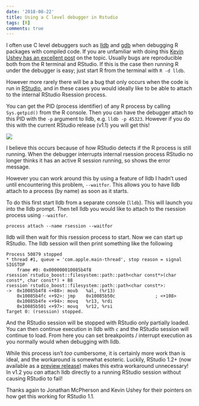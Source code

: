 ```yaml
---
date: '2018-08-22'
title: Using a C level debugger in Rstudio
tags: [R]
comments: true
---
```


I often use C level debuggers such as [lldb][] and [gdb][] when debugging R
packages with compiled code. If you are unfamiliar with doing this [Kevin Ushey
has an excellent
post](http://kevinushey.github.io/blog/2015/04/13/debugging-with-lldb/) on the topic.
Usually bugs are reproducible both from the R terminal and RStudio. If this is
the case then running R under the debugger is easy; just start R from the
terminal with `R -d lldb`.

However more rarely there will be a bug that only occurs when the code is run
in [RStudio](http://rstudio.com/), and in these cases you would ideally like to
be able to attach to the internal RStudio Rsession process.

You can get the PID (process identifier) of any R process by calling `Sys.getpid()` from the
R console. Then you can have the debugger attach to this PID with the `-p`
argument to lldb, e.g. `lldb -p 45323`. However if you do this with the current
RStudio release (v1.1) you will get this!

![](http://lh3.googleusercontent.com/-IzfBppQwNQI/WAUEsgJwmnI/AAAAAAAAAXU/9aG6xKFRxY8/rstudio-bomb.png)

I believe this occurs because of how RStudio detects if the R process
is still running. When the debugger interrupts internal rsession process
RStudio no longer thinks it has an active R session running, so shows the error
message.

However you can work around this by using a feature of lldb I hadn't used until
encountering this problem, `--waitfor`. This allows you to have lldb attach to
a process (by name) as soon as it starts.

To do this first start lldb from a separate console (`lldb`). This will launch
you into the lldb prompt. Then tell lldb you would like to attach to the
rsession process using `--waitfor`.

    process attach --name rsession --waitfor

lldb will then wait for this rsession process to start. Now we can start up
RStudio. The lldb session will then print something like the following

```
Process 50879 stopped
* thread #1, queue = 'com.apple.main-thread', stop reason = signal SIGSTOP
    frame #0: 0x000000010085b4f8 rsession`rstudio_boost::filesystem::path::path<char const*>(char const*, char const*) + 88
rsession`rstudio_boost::filesystem::path::path<char const*>:
->  0x10085b4f8 <+88>: movb   %al, (%r13)
    0x10085b4fc <+92>: jmp    0x10085b50c               ; <+108>
    0x10085b4fe <+94>: movq   %r13, %rdi
    0x10085b501 <+97>: movq   %r12, %rsi
Target 0: (rsession) stopped.
```

And the RStudio session will be stopped with RStudio only partially loaded. You can then
continue execution in lldb with `c` and the RStudio session will continue to load.
From here you can set breakpoints / interrupt execution as you normally would
when debugging with lldb.

While this process isn't _too_ cumbersome, it is certainly more work than is ideal, and
the workaround is somewhat esoteric. Luckily, RStudio 1.2+ (now available as a
[preview release][preview]) makes this extra workaround unnecessary! In v1.2 you _can_
attach lldb directly to a running RStudio session without causing RStudio to
fail!

Thanks again to Jonathan McPherson and Kevin Ushey for their pointers on how get this
working for RStudio 1.1.

[lldb]: https://lldb.llvm.org/
[gdb]: https://www.gnu.org/s/gdb/
[preview]: https://www.rstudio.com/products/rstudio/download/preview/
